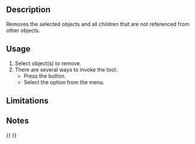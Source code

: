 <languages/>
<translate>

<!--T:7-->
{{Docnav
|[[OpenSCAD_ReplaceObject|Replace Object]]
|[[OpenSCAD_RefineShapeFeature|Refine Shape Feature]]
|[[OpenSCAD_Workbench|OpenSCAD]]
|IconL=OpenSCAD_ReplaceObject.svg
|IconR=OpenSCAD_RefineShapeFeature.svg
|IconC=Workbench_OpenSCAD.svg
}}

<!--T:1-->
{{GuiCommand
|Name=OpenSCAD RemoveSubtree‏‎
|MenuLocation=OpenSCAD → Remove Objects and their Children
|Workbenches=[[OpenSCAD_Workbench|OpenSCAD]]
}}

==Description== <!--T:11--> 

<!--T:2-->
Removes the selected objects and all children that are not referenced from other objects.

==Usage== <!--T:12--> 

<!--T:3-->
# Select object(s) to remove.
# There are several ways to invoke the tool:
#* Press the {{Button|[[Image:OpenSCAD_RemoveSubtree.svg|16px]] [[OpenSCAD_RemoveSubtree|Remove Objects and their children]]}} button.
#* Select the {{MenuCommand|OpenSCAD → [[Image:OpenSCAD_RemoveSubtree.svg|32px]] Remove Objects and their children}} option from the menu.

==Limitations== <!--T:4-->


==Notes== <!--T:5-->


<!--T:8-->
{{Docnav
|[[OpenSCAD_ReplaceObject|Replace Object]]
|[[OpenSCAD_RefineShapeFeature|Refine Shape Feature]]
|[[OpenSCAD_Workbench|OpenSCAD]]
|IconL=OpenSCAD_ReplaceObject.svg
|IconR=OpenSCAD_RefineShapeFeature.svg
|IconC=Workbench_OpenSCAD.svg
}}

</translate>
{{OpenSCAD_Tools_navi{{#translation:}}}}
{{Userdocnavi{{#translation:}}}}